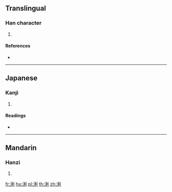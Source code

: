 {{character info/new}}
==Translingual==

===Han character===
{{Han char|rn=85|rad=水|as=07|sn=10|four=32100|canj=EHDN}}

# {{defn|Han|sort=水07}}

====References====
* {{Han ref|kx=0625.020|dkj=17489|dj=1023.020|hdz=31626.030|uh=6D70|ud=28016|bh=D259|bd=53849}}

----

==Japanese==

===Kanji===
{{ja-kanji|grade=|rs=水07}}

# {{defn|lang=ja|sort=水07}}

====Readings====
* {{ja-readings|on=[[れん]] (ren), [[り]] (ri), [[れい]] (rei), [[らい]] (rai)|kun=}}

----

==Mandarin==

===Hanzi===
{{cmn-hanzi|pin=[[liàn]] ([[lian4]])|wg=lien<sup>4</sup>}}

# {{defn|lang=cmn|sort=水07}}

[[fr:浰]]
[[hu:浰]]
[[pl:浰]]
[[th:浰]]
[[zh:浰]]